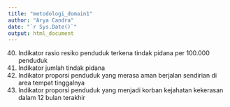 ```yaml
---
title: "metodologi_domain1"
author: "Arya Candra"
date: "`r Sys.Date()`"
output: html_document
---
```


40.	Indikator rasio resiko penduduk terkena tindak pidana per 100.000 penduduk
41.	Indikator jumlah tindak pidana
42.	Indikator proporsi penduduk yang merasa aman berjalan sendirian di area tempat tinggalnya
43.	Indikator proporsi penduduk yang menjadi korban kejahatan kekerasan dalam 12 bulan terakhir  